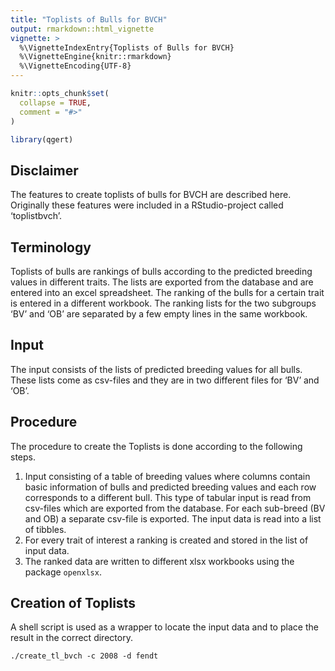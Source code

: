 ```yaml
---
title: "Toplists of Bulls for BVCH"
output: rmarkdown::html_vignette
vignette: >
  %\VignetteIndexEntry{Toplists of Bulls for BVCH}
  %\VignetteEngine{knitr::rmarkdown}
  %\VignetteEncoding{UTF-8}
---
```


```r
knitr::opts_chunk$set(
  collapse = TRUE,
  comment = "#>"
)
```

```r
library(qgert)
```


## Disclaimer
The features to create toplists of bulls for BVCH are described here. Originally these features were included in a RStudio-project called 'toplistbvch'. 


## Terminology
Toplists of bulls are rankings of bulls according to the predicted breeding values in different traits. The lists are exported from the database and are entered into an excel spreadsheet. The ranking of the bulls for a certain trait is entered in a different workbook. The ranking lists for the two subgroups 'BV' and 'OB' are separated by a few empty lines in the same workbook. 


## Input
The input consists of the lists of predicted breeding values for all bulls. These lists come as csv-files and they are in two different files for 'BV' and 'OB'. 


## Procedure
The procedure to create the Toplists is done according to the following steps.

1. Input consisting of a table of breeding values where columns contain basic information of bulls and predicted breeding values and each row corresponds to a different bull. This type of tabular input is read from csv-files which are exported from the database. For each sub-breed (BV and OB) a separate csv-file is exported. The input data is read into a list of tibbles.
2. For every trait of interest a ranking is created and stored in the list of input data.
3. The ranked data are written to different xlsx workbooks using the package `openxlsx`.


## Creation of Toplists
A shell script is used as a wrapper to locate the input data and to place the result in the correct directory.

```
./create_tl_bvch -c 2008 -d fendt 
```

